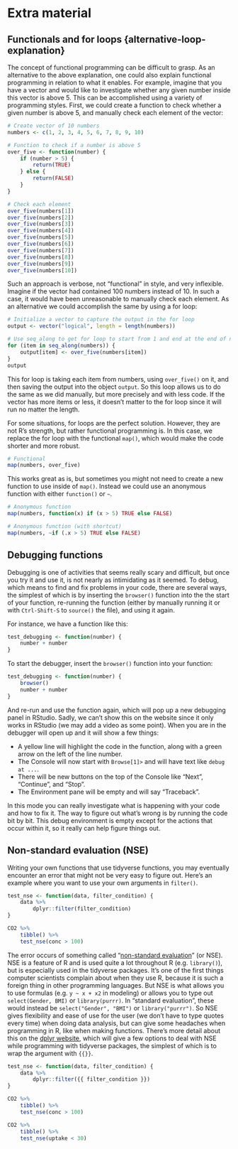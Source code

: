 # Extra material {#extra-material}

## Functionals and for loops {alternative-loop-explanation}

The concept of functional programming can be difficult to grasp. As an
alternative to the above explanation, one could also explain functional
programming in relation to what it enables. For example, imagine that you have a
vector and would like to investigate whether any given number inside this vector
is above 5. This can be accomplished using a variety of programming styles.
First, we could create a function to check whether a given number is above 5,
and manually check each element of the vector:

```r
# Create vector of 10 numbers
numbers <- c(1, 2, 3, 4, 5, 6, 7, 8, 9, 10)

# Function to check if a number is above 5
over_five <- function(number) {
    if (number > 5) {
        return(TRUE)
    } else {
        return(FALSE)
    }
}

# Check each element
over_five(numbers[1])
over_five(numbers[2])
over_five(numbers[3])
over_five(numbers[4])
over_five(numbers[5])
over_five(numbers[6])
over_five(numbers[7])
over_five(numbers[8])
over_five(numbers[9])
over_five(numbers[10])
```

Such an approach is verbose, not "functional" in style, and very inflexible. Imagine if the vector had contained 100 numbers instead of 10. In such a case, it would have been unreasonable to manually check each element. As an alternative we could accomplish the same by using a for loop:

```r
# Initialize a vector to capture the output in the for loop
output <- vector("logical", length = length(numbers))

# Use seq_along to get for loop to start from 1 and end at the end of numbers
for (item in seq_along(numbers)) {
    output[item] <- over_five(numbers[item])
}
output
```

This for loop is taking each item from numbers, using `over_five()` on it, and then saving the output into the object `output`. So this loop allows us to do the same as we did manually, but more precisely and with less code. If the vector has more items or less, it doesn't matter to the for loop since it will run no matter the length.

For some situations, for loops are the perfect solution. However, they are not R's strength, but rather functional programming is. In this case, we replace the for loop with the functional `map()`, which would make the code shorter and more robust.

```r
# Functional
map(numbers, over_five)
```

This works great as is, but sometimes you might not need to create a new function to use inside of `map()`. Instead we could use an anonymous function with either `function()` or `~`.

```r
# Anonymous function
map(numbers, function(x) if (x > 5) TRUE else FALSE)

# Anonymous function (with shortcut)
map(numbers, ~if (.x > 5) TRUE else FALSE)
```

## Debugging functions

Debugging is one of activities that seems really scary and difficult, but
once you try it and use it, is not nearly as intimidating as it seemed. 
To debug, which means to find and fix problems in your code, there are several
ways, the simplest of which is by inserting the `browser()` function into the
the start of your function, re-running the function (either by manually
running it or with `Ctrl-Shift-S` to `source()` the file), and using it again.

For instance, we have a function like this:

```r
test_debugging <- function(number) {
    number + number
}
```

To start the debugger, insert the `browser()` function into your function:

```r
test_debugging <- function(number) {
    browser()
    number + number
}
```

And re-run and use the function again, which will pop up a new debugging
panel in RStudio. Sadly, we can't show this on the website since it only
works in RStudio (we may add a video as some point). When you are in
the debugger will open up and it will show a few things:

<!-- TODO: eventually add an image or video.. but for next year. -->

- A yellow line will highlight the code in the function, along with a green arrow
on the left of the line number.
- The Console will now start with `Browse[1]>` and will have text like 
`debug at ...`.
- There will be new buttons on the top of the Console like "Next", "Continue",
and "Stop".
- The Environment pane will be empty and will say "Traceback".

<!-- TODO: Add image or video of this or extend it from previous video? -->
<!-- TODO: Image of debugging changes, with descriptions -->

In this mode you can really investigate what is happening
with your code and how to fix it. The way to figure out what's wrong is by running
the code bit by bit. This debug environment is empty except for the actions that
occur within it, so it really can help figure things out.

## Non-standard evaluation (NSE)

Writing your own functions that use tidyverse functions, you may eventually
encounter an error that might not be very easy to figure out. Here's an example
where you want to use your own arguments in `filter()`.

```r
test_nse <- function(data, filter_condition) {
    data %>% 
        dplyr::filter(filter_condition)
}

CO2 %>% 
    tibble() %>% 
    test_nse(conc > 100)
```

The error occurs of something called "[non-standard evaluation][nse]" (or NSE).
NSE is a feature of R and is used quite a lot throughout R (e.g. `library()`),
but is especially used in the tidyverse packages. It's one of the first
things computer scientists complain about when they use R, because it is such a
foreign thing in other programming languages. But NSE is what allows you to use
formulas (e.g. `y ~ x + x2` in modeling) or allows you to type out
`select(Gender, BMI)` or `library(purrr)`. In "standard evaluation", these
would instead be `select("Gender", "BMI")` or `library("purrr")`. So NSE gives
flexibility and ease of use for the user (we don't have to type quotes every
time) when doing data analysis, but can give some headaches when programming in
R, like when making functions. There's more detail about this on the 
[dplyr website][dplyr-programming], which will give a few options to deal with
NSE while programming with tidyverse packages, the simplest of which is to wrap
the argument with `{{}}`. 

[nse]: https://adv-r.had.co.nz/Computing-on-the-language.html
[dplyr-programming]: https://dplyr.tidyverse.org/articles/programming.html#warm-up

```r
test_nse <- function(data, filter_condition) {
    data %>% 
        dplyr::filter({{ filter_condition }})
}

CO2 %>% 
    tibble() %>% 
    test_nse(conc > 100)

CO2 %>% 
    tibble() %>% 
    test_nse(uptake < 30)
```
